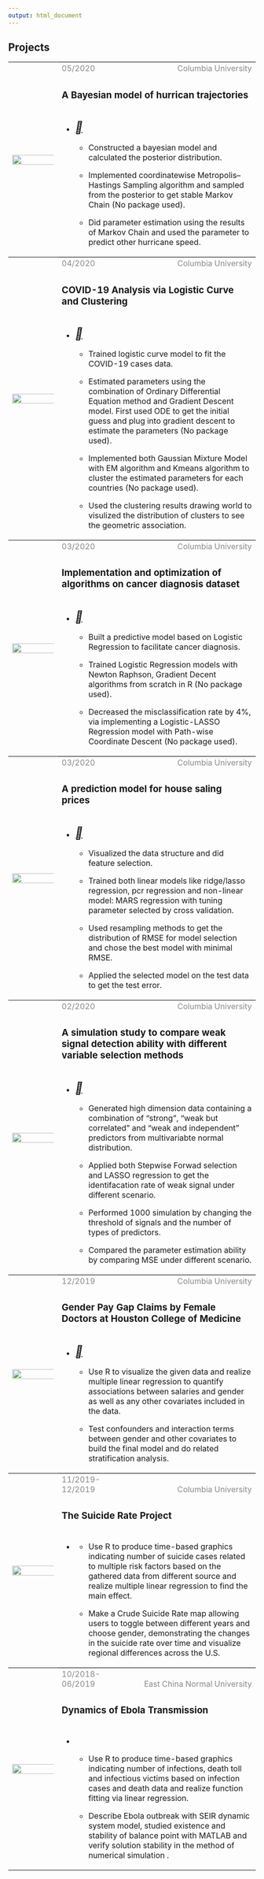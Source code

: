 ```yaml
---
output: html_document
---
```


<link rel="stylesheet" href="style.css">
<script src="https://kit.fontawesome.com/6e8b08f469.js" crossorigin="anonymous"></script>

<h2><b>Projects</b></h2>

<table>
<col width="20%">
<col width="30%">
<col width="50%">








<tr style="border-top:1pt solid black;">
  <th rowspan="3"><img src="./plots/mcmc.png" style="width:300%; float:left" class="center image-square"></a></th>
  <td style="vertical-align: bottom"><font color="8B8A8A">05/2020</font></td>
  <td style="text-align:right; vertical-align:bottom"><font color="8B8A8A">Columbia University</font></td>
</tr>
<tr>
  <td colspan="2" style="height:20px; vertical-align:middle"><h3><b>A Bayesian model of hurrican trajectories</b></h3></td>
</tr>
<tr>
  <td colspan="2">
  
  * <a href="./reports/covid.pdf"><i style="font-size:24px" class="fa">&#xf1c1;</i></a>
  
  * Constructed a bayesian model and calculated the posterior distribution. 
  
  * Implemented coordinatewise Metropolis–Hastings Sampling algorithm and sampled from the posterior to get stable Markov Chain (No package used). 
  
  * Did parameter estimation using the results of Markov Chain and used the parameter to predict other hurricane speed.</td>
</tr>












<tr style="border-top:1pt solid black;">
  <th rowspan="3"><img src="./plots/covid.png" style="width:300%; float:left" class="center image-square"></a></th>
  <td style="vertical-align: bottom"><font color="8B8A8A">04/2020</font></td>
  <td style="text-align:right; vertical-align:bottom"><font color="8B8A8A">Columbia University</font></td>
</tr>
<tr>
  <td colspan="2" style="height:20px; vertical-align:middle"><h3><b>COVID-19 Analysis via Logistic Curve and Clustering</b></h3></td>
</tr>
<tr>
  <td colspan="2">
  
  * <a href="./reports/covid.pdf"><i style="font-size:24px" class="fa">&#xf1c1;</i></a>
  
  * Trained logistic curve model to fit the COVID-19 cases data.
  
  * Estimated parameters using the combination of Ordinary Differential Equation method and Gradient Descent model. First used ODE to get the initial guess and plug into gradient descent to estimate the parameters (No package used). 
  
  * Implemented both Gaussian Mixture Model with EM algorithm and Kmeans algorithm to cluster the estimated parameters for each countries (No package used). 
  
  * Used the clustering results drawing world to visulized the distribution of clusters to see the geometric association.</td>
</tr>







<tr style="border-top:1pt solid black;">
  <th rowspan="3"><img src="./plots/trace.png" style="width:300%; float:left" class="center image-square"></a></th>
  <td style="vertical-align: bottom"><font color="8B8A8A">03/2020</font></td>
  <td style="text-align:right; vertical-align:bottom"><font color="8B8A8A">Columbia University </font></td>
</tr>
<tr>
  <td colspan="2" style="height:20px; vertical-align:middle"><h3><b>Implementation and optimization of algorithms on cancer diagnosis dataset</b></h3></td>
</tr>
<tr>
  <td colspan="2">
  
  * <a href="./reports/cancer.pdf"><i style="font-size:24px" class="fa">&#xf1c1;</i></a>
  
  * Built a predictive model based on Logistic Regression to facilitate cancer diagnosis.
  
  * Trained Logistic Regression models with Newton Raphson, Gradient Decent algorithms from scratch in R (No package used).
  
  * Decreased the misclassification rate by 4%, via implementing a Logistic-LASSO Regression model with Path-wise Coordinate Descent (No package used).</td>
</tr>







<tr style="border-top:1pt solid black;">
  <th rowspan="3"><img src="./plots/house.png" style="width:300%; float:left" class="center image-square"></a></th>
  <td style="vertical-align: bottom"><font color="8B8A8A">03/2020</font></td>
  <td style="text-align:right; vertical-align:bottom"><font color="8B8A8A">Columbia University</font></td>
</tr>
<tr>
  <td colspan="2" style="height:20px; vertical-align:middle"><h3><b>A prediction model for house saling prices</b></h3></td>
</tr>
<tr>
  <td colspan="2">
  
  * <a href="./reports/house.pdf"><i style="font-size:24px" class="fa">&#xf1c1;</i></a>
  
  * Visualized the data structure and did feature selection.
  
  * Trained both linear models like ridge/lasso regression, pcr regression and non-linear model: MARS regression with tuning parameter selected by cross validation.
  
  * Used resampling methods to get the distribution of RMSE for model selection and chose the best model with minimal RMSE.
  
  * Applied the selected model on the test data to get the test error.</td>
</tr>







<tr style="border-top:1pt solid black;">
  <th rowspan="3"><img src="./plots/simulation.png" style="width:300%; float:left" class="center image-square"></a></th>
  <td style="vertical-align: bottom"><font color="8B8A8A">02/2020</font></td>
  <td style="text-align:right; vertical-align:bottom"><font color="8B8A8A">Columbia University</font></td>
</tr>
<tr>
  <td colspan="2" style="height:20px; vertical-align:middle"><h3><b>A simulation study to compare weak signal detection ability with different variable selection methods</b></h3></td>
</tr>
<tr>
  <td colspan="2">
  
  * <a href="./reports/simulation.pdf"><i style="font-size:24px" class="fa">&#xf1c1;</i></a>
  
  * Generated high dimension data containing a combination of “strong”, “weak but correlated” and “weak and independent” predictors from multivariabte normal distribution.
  
  * Applied both Stepwise Forwad selection and LASSO regression to get the identifacation rate of weak signal under different scenario.
  
  * Performed 1000 simulation by changing the threshold of signals and the number of types of predictors.
  
  * Compared the parameter estimation ability by comparing MSE under different scenario.</td>
</tr>







<tr style="border-top:1pt solid black;">
  <th rowspan="3"><img src="./plots/gender.png" style="width:300%; float:left" class="center image-square"></a></th>
  <td style="vertical-align: bottom"><font color="8B8A8A">12/2019</font></td>
  <td style="text-align:right; vertical-align:bottom"><font color="8B8A8A">Columbia University</font></td>
</tr>
<tr>
  <td colspan="2" style="height:20px; vertical-align:middle"><h3><b>Gender Pay Gap Claims by Female Doctors at Houston College of Medicine</b></h3></td>
</tr>
<tr>
  <td colspan="2">
  
  * <a href="./reports/gender.pdf"><i style="font-size:24px" class="fa">&#xf1c1;</i></a>
  
  * Use R to visualize the given data and realize multiple linear regression to quantify associations between salaries and gender as well as any other covariates included in the data.
  
  * Test confounders and interaction terms between gender and other covariates to build the final model and do related stratification analysis.</td>
</tr>







<tr style="border-top:1pt solid black;">
  <th rowspan="3"><img src="./plots/suicide.png" style="width:300%; float:left" class="center image-square"></a></th>
  <td style="vertical-align: bottom"><font color="8B8A8A">11/2019-12/2019</font></td>
  <td style="text-align:right; vertical-align:bottom"><font color="8B8A8A">Columbia University</font></td>
</tr>
<tr>
  <td colspan="2" style="height:20px; vertical-align:middle"><h3><b>The Suicide Rate Project</b></h3></td>
</tr>
<tr>
  <td colspan="2">
  
  
  * <a href="https://ys3298.github.io/life_saver.github.io/index.html"><i class="fa fa-internet-explorer" style="font-size:24px"></i></a>
  
  * Use R to produce time-based graphics indicating number of suicide cases related to multiple risk factors based on the gathered data from different source and realize multiple linear regression to find the main effect.
  
  * Make a Crude Suicide Rate map allowing users to toggle between different years and choose gender, demonstrating the changes in the suicide rate over time and visualize regional differences across the U.S.</td>
</tr>



<tr style="border-top:1pt solid black;">
  <th rowspan="3"><img src="./plots/sir.jpg" style="width:300%; float:left" class="center image-square"></a></th>
  <td style="vertical-align: bottom"><font color="8B8A8A">10/2018-06/2019</font></td>
  <td style="text-align:right; vertical-align:bottom"><font color="8B8A8A">East China Normal University</font></td>
</tr>
<tr>
  <td colspan="2" style="height:20px; vertical-align:middle"><h3><b>Dynamics of Ebola Transmission </b></h3></td>
</tr>
<tr>
  <td colspan="2">
  
  * 
  
  * Use R to produce time-based graphics indicating number of infections, death toll and infectious victims based on infection cases and death data and realize function fitting via linear regression.
  
  * Describe Ebola outbreak with SEIR dynamic system model, studied existence and stability of balance point with MATLAB and verify solution stability in the method of numerical simulation
.</td>
</tr>